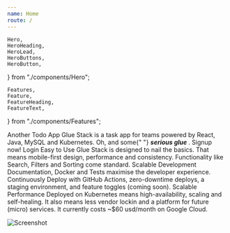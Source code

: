 ```yaml
---
name: Home
route: /
---
```


	Hero,
	HeroHeading,
	HeroLead,
	HeroButtons,
	HeroButton,
} from "./components/Hero";

	Features,
	Feature,
	FeatureHeading,
	FeatureText,
} from "./components/Features";

<Hero>
	<HeroHeading>Another Todo App</HeroHeading>
	<HeroLead>
		Glue Stack is a task app for teams powered by React, Java, MySQL and
		Kubernetes. Oh, and some{" "}
		<strong>
			<em>serious glue</em>
		</strong>
		.
	</HeroLead>
	<HeroButtons>
		<HeroButton href="https://tasks.cadell.dev/#/signup" variant="primary">
			Signup now!
		</HeroButton>
		<HeroButton href="https://tasks.cadell.dev">Login</HeroButton>
	</HeroButtons>
</Hero>

<Features>
	<Feature>
		<FeatureHeading>Easy to Use</FeatureHeading>
		<FeatureText>
			Glue Stack is designed to nail the basics. That means mobile-first design,
			performance and consistency. Functionality like Search, Filters and
			Sorting come standard.
		</FeatureText>
	</Feature>
	<Feature>
		<FeatureHeading>Scalable Development</FeatureHeading>
		<FeatureText>
			Documentation, Docker and Tests maximise the developer experience.
			Continuously Deploy with GitHub Actions, zero-downtime deploys, a staging
			environment, and feature toggles (coming soon).
		</FeatureText>
	</Feature>
	<Feature>
		<FeatureHeading>Scalable Performance</FeatureHeading>
		<FeatureText>
			Deployed on Kubernetes means high-availability, scaling and self-healing.
			It also means less vendor lockin and a platform for future (micro)
			services. It currently costs ~$60 usd/month on Google Cloud.
		</FeatureText>
	</Feature>
</Features>

![Screenshot](./screenshot.png)
